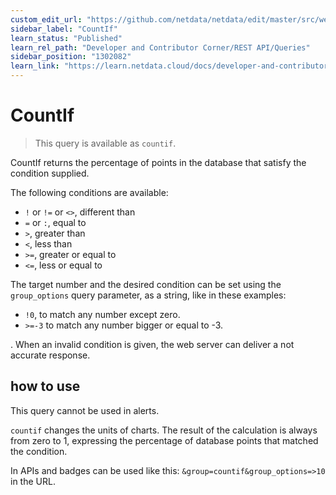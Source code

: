 ```yaml
---
custom_edit_url: "https://github.com/netdata/netdata/edit/master/src/web/api/queries/countif/README.md"
sidebar_label: "CountIf"
learn_status: "Published"
learn_rel_path: "Developer and Contributor Corner/REST API/Queries"
sidebar_position: "1302082"
learn_link: "https://learn.netdata.cloud/docs/developer-and-contributor-corner/rest-api/queries/countif"
---
```



# CountIf

> This query is available as `countif`.

CountIf returns the percentage of points in the database that satisfy the condition supplied.

The following conditions are available:

- `!` or `!=` or `<>`, different than
- `=` or `:`, equal to
- `>`, greater than
- `<`, less than
- `>=`, greater or equal to
- `<=`, less or equal to

The target number and the desired condition can be set using the `group_options` query parameter, as a string, like in these examples:

- `!0`, to match any number except zero.
- `>=-3` to match any number bigger or equal to -3.

. When an invalid condition is given, the web server can deliver a not accurate response.

## how to use

This query cannot be used in alerts.

`countif` changes the units of charts. The result of the calculation is always from zero to 1, expressing the percentage of database points that matched the condition. 

In APIs and badges can be used like this: `&group=countif&group_options=>10` in the URL.


